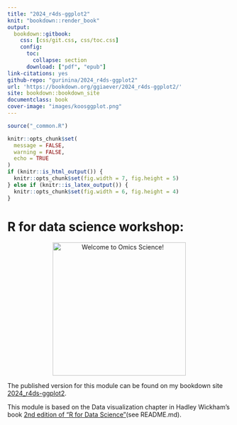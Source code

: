 ```yaml
---
title: "2024_r4ds-ggplot2" 
knit: "bookdown::render_book"
output:
  bookdown::gitbook:
    css: [css/git.css, css/toc.css]
    config:
      toc:
        collapse: section
      download: ["pdf", "epub"]
link-citations: yes 
github-repo: "gurinina/2024_r4ds-ggplot2" 
url: 'https://bookdown.org/ggiaever/2024_r4ds-ggplot2/'
site: bookdown::bookdown_site 
documentclass: book
cover-image: "images/koosggplot.png"
---
```

```r
source("_common.R")
```

```r
knitr::opts_chunk$set(
  message = FALSE,   
  warning = FALSE,   
  echo = TRUE
)
if (knitr::is_html_output()) {
  knitr::opts_chunk$set(fig.width = 7, fig.height = 5)
} else if (knitr::is_latex_output()) {
  knitr::opts_chunk$set(fig.width = 6, fig.height = 4)
}
```

# R for data science workshop:  {-}

<p align="center">
  <img src="images/koosggplot.png" alt="Welcome to Omics Science!" width="300" />
</p>

The published version for this module can be found on my bookdown site [2024_r4ds-ggplot2](https://bookdown.org/ggiaever/2024_r4ds-ggplot2/).

This module is based on the Data visualization chapter in Hadley Wickham's book [2nd edition of "R for Data Science"](https://r4ds.hadley.nz/)(see README.md).


